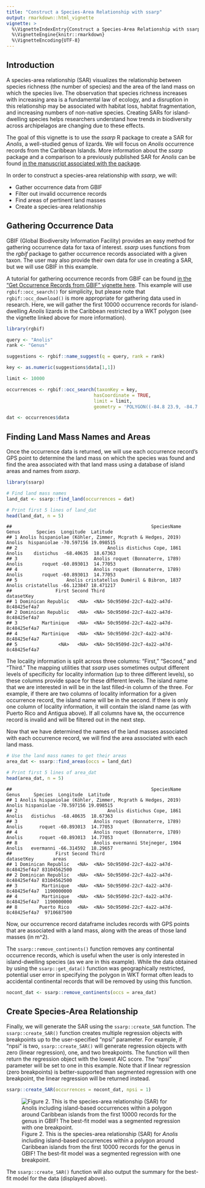 ```yaml
---
title: "Construct a Species-Area Relationship with ssarp"
output: rmarkdown::html_vignette
vignette: >
  %\VignetteIndexEntry{Construct a Species-Area Relationship with ssarp}
  %\VignetteEngine{knitr::rmarkdown}
  %\VignetteEncoding{UTF-8}
---
```




## Introduction
A species-area relationship (SAR) visualizes the relationship between species richness (the number of species) and the area of the land mass on which the species live. The observation that species richness increases with increasing area is a fundamental law of ecology, and a disruption in this relationship may be associated with habitat loss, habitat fragmentation, and increasing numbers of non-native species. Creating SARs for island-dwelling species helps researchers understand how trends in biodiversity across archipelagos are changing due to these effects.

The goal of this vignette is to use the *ssarp* R package to create a SAR for *Anolis*, a well-studied genus of lizards. We will focus on *Anolis* occurrence records from the Caribbean Islands. More information about the *ssarp* package and a comparison to a previously published SAR for *Anolis* can be found [in the manuscript associated with the package](https://www.biorxiv.org/content/10.1101/2024.12.31.630948v1).

In order to construct a species-area relationship with *ssarp*, we will:

* Gather occurrence data from GBIF
* Filter out invalid occurrence records 
* Find areas of pertinent land masses
* Create a species-area relationship

## Gathering Occurrence Data
GBIF (Global Biodiversity Information Facility) provides an easy method for gathering occurrence data for taxa of interest. *ssarp* uses functions from the *rgbif* package to gather occurrence records associated with a given taxon. The user may also provide their own data for use in creating a SAR, but we will use GBIF in this example.

A tutorial for gathering occurrence records from GBIF can be found [in the "Get Occurrence Records from GBIF" vignette here](https://kmartinet.github.io/ssarp/articles/Get_Data.html). This example will use `rgbif::occ_search()` for simplicity, but please note that `rgbif::occ_download()` is more appropriate for gathering data used in research. Here, we will gather the first 10000 occurrence records for island-dwelling *Anolis* lizards in the Caribbean restricted by a WKT polygon (see the vignette linked above for more information).


``` r
library(rgbif)

query <- "Anolis"
rank <- "Genus"

suggestions <- rgbif::name_suggest(q = query, rank = rank)

key <- as.numeric(suggestions$data[1,1])

limit <- 10000

occurrences <- rgbif::occ_search(taxonKey = key, 
                                hasCoordinate = TRUE, 
                                limit = limit,
                                geometry = 'POLYGON((-84.8 23.9, -84.7 16.4, -65.2 13.9, -63.1 11.0, -56.9 15.5, -60.5 21.9, -79.3 27.8, -79.8 24.8, -84.8 23.9))')

dat <- occurrences$data
```

## Finding Land Mass Names and Areas
Once the occurrence data is returned, we will use each occurrence record’s GPS point to determine the land mass on which the species was found and find the area associated with that land mass using a database of island areas and names from *ssarp*.


``` r
library(ssarp)

# Find land mass names
land_dat <- ssarp::find_land(occurrences = dat)

# Print first 5 lines of land_dat
head(land_dat, n = 5)
```

```
##                                                   SpeciesName  Genus      Species  Longitude  Latitude
## 1 Anolis hispaniolae (Köhler, Zimmer, Mcgrath & Hedges, 2019) Anolis  hispaniolae -70.597156 19.098515
## 2                                 Anolis distichus Cope, 1861 Anolis    distichus  -68.40635  18.67363
## 3                            Anolis roquet (Bonnaterre, 1789) Anolis       roquet -60.893013  14.77053
## 4                            Anolis roquet (Bonnaterre, 1789) Anolis       roquet -60.893013  14.77053
## 5                  Anolis cristatellus Duméril & Bibron, 1837 Anolis cristatellus -66.123847 18.471217
##                First Second Third                           datasetKey
## 1 Dominican Republic   <NA>  <NA> 50c9509d-22c7-4a22-a47d-8c48425ef4a7
## 2 Dominican Republic   <NA>  <NA> 50c9509d-22c7-4a22-a47d-8c48425ef4a7
## 3         Martinique   <NA>  <NA> 50c9509d-22c7-4a22-a47d-8c48425ef4a7
## 4         Martinique   <NA>  <NA> 50c9509d-22c7-4a22-a47d-8c48425ef4a7
## 5               <NA>   <NA>  <NA> 50c9509d-22c7-4a22-a47d-8c48425ef4a7
```

The locality information is split across three columns: "First," "Second," and "Third." The mapping utilities that *ssarp* uses sometimes output different levels of specificity for locality information (up to three different levels), so these columns provide space for these different levels. The island name that we are interested in will be in the last filled-in column of the three. For example, if there are two columns of locality information for a given occurrence record, the island name will be in the second. If there is only one column of locality information, it will contain the island name (as with Puerto Rico and Antigua above). If all columns have `NA`, the occurrence record is invalid and will be filtered out in the next step.

Now that we have determined the names of the land masses associated with each occurrence record, we will find the area associated with each land mass.


``` r
# Use the land mass names to get their areas
area_dat <- ssarp::find_areas(occs = land_dat)

# Print first 5 lines of area_dat
head(area_dat, n = 5)
```

```
##                                                   SpeciesName  Genus     Species  Longitude  Latitude
## 1 Anolis hispaniolae (Köhler, Zimmer, Mcgrath & Hedges, 2019) Anolis hispaniolae -70.597156 19.098515
## 2                                 Anolis distichus Cope, 1861 Anolis   distichus  -68.40635  18.67363
## 3                            Anolis roquet (Bonnaterre, 1789) Anolis      roquet -60.893013  14.77053
## 4                            Anolis roquet (Bonnaterre, 1789) Anolis      roquet -60.893013  14.77053
## 8                            Anolis evermanni Stejneger, 1904 Anolis   evermanni -66.314592  18.29657
##                First Second Third                           datasetKey       areas
## 1 Dominican Republic   <NA>  <NA> 50c9509d-22c7-4a22-a47d-8c48425ef4a7 83104562500
## 2 Dominican Republic   <NA>  <NA> 50c9509d-22c7-4a22-a47d-8c48425ef4a7 83104562500
## 3         Martinique   <NA>  <NA> 50c9509d-22c7-4a22-a47d-8c48425ef4a7  1190000000
## 4         Martinique   <NA>  <NA> 50c9509d-22c7-4a22-a47d-8c48425ef4a7  1190000000
## 8        Puerto Rico   <NA>  <NA> 50c9509d-22c7-4a22-a47d-8c48425ef4a7  9710687500
```
Now, our occurrence record dataframe includes records with GPS points that are associated with a land mass, along with the areas of those land masses (in m^2).

The `ssarp::remove_continents()` function removes any continental occurrence records, which is useful when the user is only interested in island-dwelling species (as we are in this example). While the data obtained by using the `ssarp::get_data()` function was geographically restricted, potential user error in specifying the polygon in WKT format often leads to accidental continental records that will be removed by using this function.


``` r
nocont_dat <- ssarp::remove_continents(occs = area_dat)
```

## Create Species-Area Relationship
Finally, we will generate the SAR using the `ssarp::create_SAR` function. The `ssarp::create_SAR()` function creates multiple regression objects with breakpoints up to the user-specified “npsi” parameter. For example, if “npsi” is two, `ssarp::create_SAR()` will generate regression objects with zero (linear regression), one, and two breakpoints. The function will then return the regression object with the lowest AIC score. The “npsi” parameter will be set to one in this example. Note that if linear regression (zero breakpoints) is better-supported than segmented regression with one breakpoint, the linear regression will be returned instead.


``` r
ssarp::create_SAR(occurrences = nocont_dat, npsi = 1)
```

![Figure 2. This is the species-area relationship (SAR) for *Anolis* including island-based occurrences within a polygon around Caribbean islands from the first 10000 records for the genus in GBIF! The best-fit model was a segmented regression with one breakpoint.](anolis_SAR-1.png)


The `ssarp::create_SAR()` function will also output the summary for the best-fit model for the data (displayed above).
